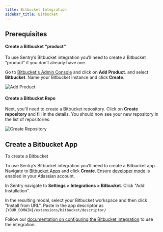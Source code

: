 ```yaml
---
title: Bitbucket Integration
sidebar_title: Bitbucket
---
```


## Prerequisites

#### Create a Bitbucket "product"

To use Sentry’s Bitbucket integration you’ll need to create a Bitbucket "product" if you don’t already have one.

Go to [Bitbucket's Admin Console](http://admin.atlassian.com/) and click on __Add Product__. and select __Bitbucket__. Name your Bitbucket instance and click __Create__.

![Add Product](./add-product.png)

#### Create a Bitbucket Repo

Next, you'll need to create a Bitbucket repository. Click on __Create repository__ and fill in the details. You should now see your new repository in the list of repositories.

![Create Repository](./create-repo.png)


## Create a Bitbucket App

To create a Bitbucket 

To use Sentry’s Bitbucket integration you’ll need to create a Bitbucket app. Navigate to [Bitbucket Apps](https://bitbucket.org/account/user/apps/create) and click __Create__.
Ensure [developer mode](https://support.atlassian.com/bitbucket-cloud/docs/enable-bitbucket-cloud-development-mode/) is enabled in your Atlassian account.

In Sentry navigate to **Settings > Integrations > Bitbucket**. Click "Add Installation".

In the resulting modal, select your Bitbucket workspace and then click "Install from URL". Paste in the app descriptor as `{YOUR_DOMAIN}/extensions/bitbucket/descriptor/`

Follow our [documentation on configuring the Bitbucket integration](https://docs.sentry.io/product/integrations/bitbucket/#configure) to use the integration.
